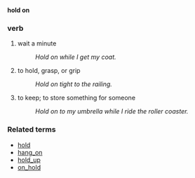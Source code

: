 '''hold on'''
===verb===
# wait a minute
#: ''Hold on while I get my coat.''
# to hold, grasp, or grip
#: ''Hold on tight to the railing.''
# to keep; to store something for someone
#: ''Hold on to my umbrella while I ride the roller coaster.''

===Related terms===
*[[hold]]
*[[hang_on]]
*[[hold_up]]
*[[on_hold]]